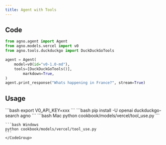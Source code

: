 ```yaml
---
title: Agent with Tools
---
```


## Code

```python cookbook/models/vercel/tool_use.py
from agno.agent import Agent
from agno.models.vercel import v0
from agno.tools.duckduckgo import DuckDuckGoTools

agent = Agent(
    model=v0(id="v0-1.0-md"),
    tools=[DuckDuckGoTools()],
        markdown=True,
)
agent.print_response("Whats happening in France?", stream=True)
```

## Usage

<Steps>
  <Snippet file="create-venv-step.mdx" />

  <Step title="Set your API key">
    ```bash
    export V0_API_KEY=xxx
    ```
  </Step>

  <Step title="Install libraries">
    ```bash
    pip install -U openai duckduckgo-search agno
    ```
  </Step>

  <Step title="Run Agent">
    <CodeGroup>
    ```bash Mac
    python cookbook/models/vercel/tool_use.py
    ```

    ```bash Windows
    python cookbook/models/vercel/tool_use.py
    ```
    </CodeGroup>
  </Step>
</Steps>